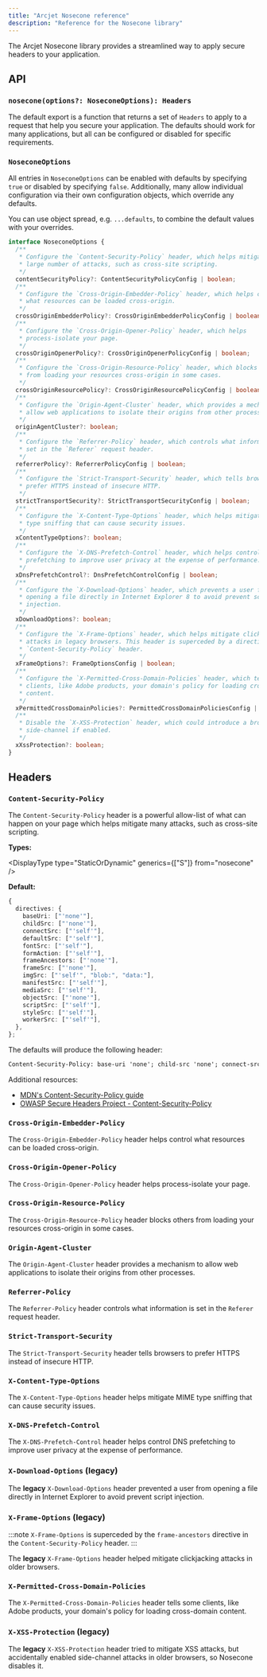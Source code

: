 ```yaml
---
title: "Arcjet Nosecone reference"
description: "Reference for the Nosecone library"
---
```



The Arcjet Nosecone library provides a streamlined way to apply secure headers
to your application.

<WhatAreArcjetUtilities />

## API

### `nosecone(options?: NoseconeOptions): Headers`

The default export is a function that returns a set of `Headers` to apply to a
request that help you secure your application. The defaults should work for many
applications, but all can be configured or disabled for specific requirements.

### `NoseconeOptions`

All entries in `NoseconeOptions` can be enabled with defaults by specifying
`true` or disabled by specifying `false`. Additionally, many allow individual
configuration via their own configuration objects, which override any defaults.

You can use object spread, e.g. `...defaults`, to combine the default values
with your overrides.

```ts
interface NoseconeOptions {
  /**
   * Configure the `Content-Security-Policy` header, which helps mitigate a
   * large number of attacks, such as cross-site scripting.
   */
  contentSecurityPolicy?: ContentSecurityPolicyConfig | boolean;
  /**
   * Configure the `Cross-Origin-Embedder-Policy` header, which helps control
   * what resources can be loaded cross-origin.
   */
  crossOriginEmbedderPolicy?: CrossOriginEmbedderPolicyConfig | boolean;
  /**
   * Configure the `Cross-Origin-Opener-Policy` header, which helps
   * process-isolate your page.
   */
  crossOriginOpenerPolicy?: CrossOriginOpenerPolicyConfig | boolean;
  /**
   * Configure the `Cross-Origin-Resource-Policy` header, which blocks others
   * from loading your resources cross-origin in some cases.
   */
  crossOriginResourcePolicy?: CrossOriginResourcePolicyConfig | boolean;
  /**
   * Configure the `Origin-Agent-Cluster` header, which provides a mechanism to
   * allow web applications to isolate their origins from other processes.
   */
  originAgentCluster?: boolean;
  /**
   * Configure the `Referrer-Policy` header, which controls what information is
   * set in the `Referer` request header.
   */
  referrerPolicy?: ReferrerPolicyConfig | boolean;
  /**
   * Configure the `Strict-Transport-Security` header, which tells browsers to
   * prefer HTTPS instead of insecure HTTP.
   */
  strictTransportSecurity?: StrictTransportSecurityConfig | boolean;
  /**
   * Configure the `X-Content-Type-Options` header, which helps mitigate MIME
   * type sniffing that can cause security issues.
   */
  xContentTypeOptions?: boolean;
  /**
   * Configure the `X-DNS-Prefetch-Control` header, which helps control DNS
   * prefetching to improve user privacy at the expense of performance.
   */
  xDnsPrefetchControl?: DnsPrefetchControlConfig | boolean;
  /**
   * Configure the `X-Download-Options` header, which prevents a user from
   * opening a file directly in Internet Explorer 8 to avoid prevent script
   * injection.
   */
  xDownloadOptions?: boolean;
  /**
   * Configure the `X-Frame-Options` header, which helps mitigate clickjacking
   * attacks in legacy browsers. This header is superceded by a directive in the
   * `Content-Security-Policy` header.
   */
  xFrameOptions?: FrameOptionsConfig | boolean;
  /**
   * Configure the `X-Permitted-Cross-Domain-Policies` header, which tells some
   * clients, like Adobe products, your domain's policy for loading cross-domain
   * content.
   */
  xPermittedCrossDomainPolicies?: PermittedCrossDomainPoliciesConfig | boolean;
  /**
   * Disable the `X-XSS-Protection` header, which could introduce a browser
   * side-channel if enabled.
   */
  xXssProtection?: boolean;
}
```

## Headers

### `Content-Security-Policy`

The `Content-Security-Policy` header is a powerful allow-list of what can happen
on your page which helps mitigate many attacks, such as cross-site scripting.

**Types:**

<DisplayType type="StaticOrDynamic" generics={["S"]} from="nosecone" />
<DisplayType type="Source" from="nosecone" />
<DisplayType type="HostSource" from="nosecone" />
<DisplayType type="SchemeSource" from="nosecone" />
<DisplayType type="FrameSource" from="nosecone" />
<DisplayType type="ActionSource" from="nosecone" />
<DisplayType type="CspDirectives" from="nosecone" />
<DisplayType type="ContentSecurityPolicyConfig" from="nosecone" />

**Default:**

```ts
{
  directives: {
    baseUri: ["'none'"],
    childSrc: ["'none'"],
    connectSrc: ["'self'"],
    defaultSrc: ["'self'"],
    fontSrc: ["'self'"],
    formAction: ["'self'"],
    frameAncestors: ["'none'"],
    frameSrc: ["'none'"],
    imgSrc: ["'self'", "blob:", "data:"],
    manifestSrc: ["'self'"],
    mediaSrc: ["'self'"],
    objectSrc: ["'none'"],
    scriptSrc: ["'self'"],
    styleSrc: ["'self'"],
    workerSrc: ["'self'"],
  },
};
```

The defaults will produce the following header:

```txt
Content-Security-Policy: base-uri 'none'; child-src 'none'; connect-src 'self'; default-src 'self'; font-src 'self'; form-action 'self'; frame-ancestors 'none'; frame-src 'none'; img-src 'self' blob: data:; manifest-src 'self'; media-src 'self'; object-src 'none'; script-src 'self'; style-src 'self'; worker-src 'self';
```

Additional resources:

- [MDN's Content-Security-Policy guide](https://developer.mozilla.org/en-US/docs/Web/HTTP/CSP)
- [OWASP Secure Headers Project - Content-Security-Policy](https://owasp.org/www-project-secure-headers/#content-security-policy)

### `Cross-Origin-Embedder-Policy`

The `Cross-Origin-Embedder-Policy` header helps control what resources can be
loaded cross-origin.

### `Cross-Origin-Opener-Policy`

The `Cross-Origin-Opener-Policy` header helps process-isolate your page.

### `Cross-Origin-Resource-Policy`

The `Cross-Origin-Resource-Policy` header blocks others from loading your
resources cross-origin in some cases.

### `Origin-Agent-Cluster`

The `Origin-Agent-Cluster` header provides a mechanism to allow web applications
to isolate their origins from other processes.

### `Referrer-Policy`

The `Referrer-Policy` header controls what information is set in the `Referer`
request header.

### `Strict-Transport-Security`

The `Strict-Transport-Security` header tells browsers to prefer HTTPS instead of
insecure HTTP.

### `X-Content-Type-Options`

The `X-Content-Type-Options` header helps mitigate MIME type sniffing that can
cause security issues.

### `X-DNS-Prefetch-Control`

The `X-DNS-Prefetch-Control` header helps control DNS prefetching to improve
user privacy at the expense of performance.

### `X-Download-Options` (legacy)

The **legacy** `X-Download-Options` header prevented a user from opening a file
directly in Internet Explorer to avoid prevent script injection.

### `X-Frame-Options` (legacy)

:::note
`X-Frame-Options` is superceded by the `frame-ancestors` directive in the
`Content-Security-Policy` header.
:::

The **legacy** `X-Frame-Options` header helped mitigate clickjacking attacks in
older browsers.

### `X-Permitted-Cross-Domain-Policies`

The `X-Permitted-Cross-Domain-Policies` header tells some clients, like Adobe
products, your domain's policy for loading cross-domain content.

### `X-XSS-Protection` (legacy)

The **legacy** `X-XSS-Protection` header tried to mitigate XSS attacks, but
accidentally enabled side-channel attacks in older browsers, so Nosecone
disables it.

